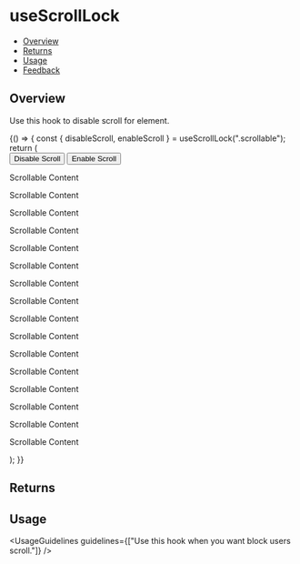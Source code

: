 
<Meta title="Hooks/useDisableScroll" />

# useScrollLock

- [Overview](#overview)
- [Returns](#returns)
- [Usage](#usage)
- [Feedback](#feedback)

## Overview
Use this hook to disable scroll for element.

<Canvas>
  <Story name="Overview">
    {() => {
        const { disableScroll, enableScroll } = useScrollLock(".scrollable");
        return (
            <div>
                <button onClick={disableScroll}>Disable Scroll</button>
                <button onClick={enableScroll}>Enable Scroll</button>
                <div className="scrollable" style={{ height: "200px", width: "500px", overflow: "auto" }}>
                    <p>Scrollable Content</p>
                    <p>Scrollable Content</p>
                    <p>Scrollable Content</p>
                    <p>Scrollable Content</p>
                    <p>Scrollable Content</p>
                    <p>Scrollable Content</p>
                    <p>Scrollable Content</p>
                    <p>Scrollable Content</p>
                    <p>Scrollable Content</p>
                    <p>Scrollable Content</p>
                    <p>Scrollable Content</p>
                    <p>Scrollable Content</p>
                    <p>Scrollable Content</p>
                    <p>Scrollable Content</p>
                    <p>Scrollable Content</p>
                    <p>Scrollable Content</p>
                </div>
            </div>
        );
    }}
  </Story>
</Canvas>

## Returns

<FunctionArguments>
    <FunctionArgument name="disableScroll" type="function" description="Call this function to disable scroll." />
    <FunctionArgument  name="enableScroll" type="function" description="Call this function to enable scroll." />
</FunctionArguments>

## Usage

<UsageGuidelines
  guidelines={["Use this hook when you want block users scroll."]}
/>
